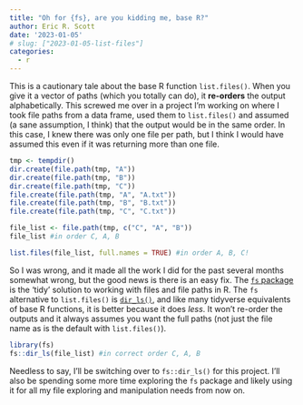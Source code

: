 ```yaml
---
title: "Oh for {fs}, are you kidding me, base R?"
author: Eric R. Scott
date: '2023-01-05'
# slug: ["2023-01-05-list-files"]
categories:
  - r
---
```


This is a cautionary tale about the base R function `list.files()`.
When you give it a vector of paths (which you totally can do), it **re-orders** the output alphabetically.
This screwed me over in a project I'm working on where I took file paths from a data frame, used them to `list.files()` and assumed (a sane assumption, I think) that the output would be in the same order.
In this case, I knew there was only one file per path, but I think I would have assumed this even if it was returning more than one file.

```r
tmp <- tempdir()
dir.create(file.path(tmp, "A"))
dir.create(file.path(tmp, "B"))
dir.create(file.path(tmp, "C"))
file.create(file.path(tmp, "A", "A.txt"))
file.create(file.path(tmp, "B", "B.txt"))
file.create(file.path(tmp, "C", "C.txt"))

file_list <- file.path(tmp, c("C", "A", "B"))
file_list #in order C, A, B

list.files(file_list, full.names = TRUE) #in order A, B, C!
```

So I was wrong, and it made all the work I did for the past several months somewhat wrong, but the good news is there is an easy fix.
The [`fs` package](https://fs.r-lib.org/) is the 'tidy' solution to working with files and file paths in R.
The `fs` alternative to `list.files()` is [`dir_ls()`](https://fs.r-lib.org/reference/dir_ls.html), and like many tidyverse equivalents of base R functions, it is better because it does *less*.
It won't re-order the outputs and it always assumes you want the full paths (not just the file name as is the default with `list.files()`).

```r
library(fs)
fs::dir_ls(file_list) #in correct order C, A, B
```

Needless to say, I'll be switching over to `fs::dir_ls()` for this project.
I'll also be spending some more time exploring the `fs` package and likely using it for all my file exploring and manipulation needs from now on.
